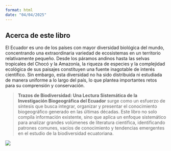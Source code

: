 ```yaml
---
format: html
date: "04/04/2025"
---
```



## Acerca de este libro {.unnumbered}

El Ecuador es uno de los países con mayor diversidad biológica del mundo, concentrando una extraordinaria variedad de ecosistemas en un territorio relativamente pequeño. Desde los páramos andinos hasta las selvas tropicales del Chocó y la Amazonía, la riqueza de especies y la complejidad ecológica de sus paisajes constituyen una fuente inagotable de interés científico. Sin embargo, esta diversidad no ha sido distribuida ni estudiada de manera uniforme a lo largo del país, lo que plantea importantes retos para su comprensión y conservación.



::: callout
 > **Trazos de Biodiversidad: Una Lectura Sistemática de la Investigación Biogeográfica del Ecuador** surge como un esfuerzo de síntesis que busca integrar, organizar y presentar el     conocimiento biogeográfico generado en las últimas décadas. Este libro no solo compila información existente, sino que aplica un enfoque sistemático para analizar grandes volúmenes de literatura científica, identificando patrones comunes, vacíos de conocimiento y tendencias emergentes en el estudio de la biodiversidad ecuatoriana.

![](img/978-9942-51-309-0.jpg)

:::